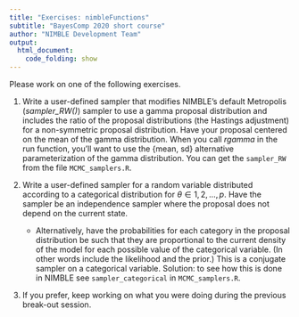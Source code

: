 ```yaml
---
title: "Exercises: nimbleFunctions"
subtitle: "BayesComp 2020 short course"
author: "NIMBLE Development Team"
output:
  html_document:
    code_folding: show
---
```


Please work on one of the following exercises.

 1. Write a user-defined sampler that modifies NIMBLE's default Metropolis (*sampler_RW()*) sampler to use a gamma proposal distribution and includes the ratio of the proposal distributions (the Hastings adjustment) for a non-symmetric proposal distribution. Have your proposal centered on the mean of the gamma distribution. When you call *rgamma* in the run function, you'll want to use the {mean, sd} alternative parameterization of the gamma distribution. You can get the `sampler_RW` from the file `MCMC_samplers.R`. 

 2. Write a user-defined sampler for a random variable distributed according to a categorical distribution for $\theta \in {1,2,\ldots,p}$. Have the sampler be an independence sampler where the proposal does not depend on the current state.  

    - Alternatively, have the probabilities for each category in the proposal distribution be such that they are proportional to the current density of the model for each possible value of the categorical variable. (In other words include the likelihood and the prior.)  This is a conjugate sampler on a categorical variable. Solution: to see how this is done in NIMBLE see `sampler_categorical` in `MCMC_samplers.R`.

 3. If you prefer, keep working on what you were doing during the previous break-out session.

